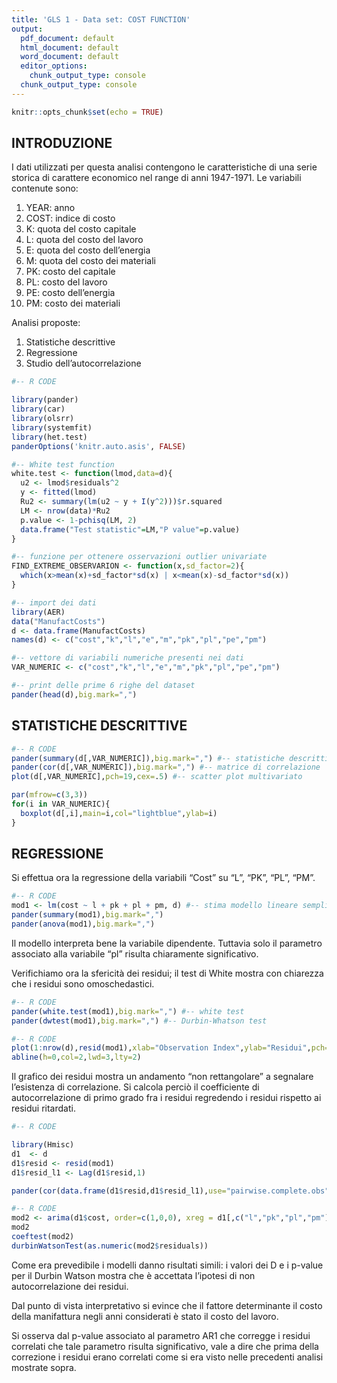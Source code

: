 ---
title: 'GLS 1 - Data set: COST FUNCTION'
output:
  pdf_document: default
  html_document: default
  word_document: default
  editor_options:
    chunk_output_type: console
  chunk_output_type: console
---

```{r setup, include=FALSE}
knitr::opts_chunk$set(echo = TRUE)
```

## INTRODUZIONE

I dati utilizzati per questa analisi contengono le caratteristiche di una serie storica di carattere economico nel range di anni 1947-1971. Le variabili contenute sono:


1. YEAR: anno
2. COST: indice di costo
3. K: quota del costo capitale
4. L: quota del costo del lavoro
5. E: quota del costo dell'energia
6. M: quota del costo dei materiali
7. PK: costo del capitale
8. PL: costo del lavoro
9. PE: costo dell'energia
10. PM: costo dei materiali

Analisi proposte:

1. Statistiche descrittive
2. Regressione
3. Studio dell'autocorrelazione

> >

```{r,eval=TRUE,echo=T,warning=FALSE,message=F,results="asis"}
#-- R CODE 

library(pander)
library(car)
library(olsrr)
library(systemfit)
library(het.test)
panderOptions('knitr.auto.asis', FALSE)

#-- White test function
white.test <- function(lmod,data=d){
  u2 <- lmod$residuals^2
  y <- fitted(lmod)
  Ru2 <- summary(lm(u2 ~ y + I(y^2)))$r.squared
  LM <- nrow(data)*Ru2
  p.value <- 1-pchisq(LM, 2)
  data.frame("Test statistic"=LM,"P value"=p.value)
}

#-- funzione per ottenere osservazioni outlier univariate
FIND_EXTREME_OBSERVARION <- function(x,sd_factor=2){
  which(x>mean(x)+sd_factor*sd(x) | x<mean(x)-sd_factor*sd(x))  
}

#-- import dei dati
library(AER)
data("ManufactCosts")
d <- data.frame(ManufactCosts)
names(d) <- c("cost","k","l","e","m","pk","pl","pe","pm")

#-- vettore di variabili numeriche presenti nei dati
VAR_NUMERIC <- c("cost","k","l","e","m","pk","pl","pe","pm")

#-- print delle prime 6 righe del dataset
pander(head(d),big.mark=",")
```


> >

## STATISTICHE DESCRITTIVE

> >

```{r,fig.width=6,echo=T,message=FALSE,results="asis"}
#-- R CODE
pander(summary(d[,VAR_NUMERIC]),big.mark=",") #-- statistiche descrittive
pander(cor(d[,VAR_NUMERIC]),big.mark=",") #-- matrice di correlazione
plot(d[,VAR_NUMERIC],pch=19,cex=.5) #-- scatter plot multivariato

par(mfrow=c(3,3))
for(i in VAR_NUMERIC){
  boxplot(d[,i],main=i,col="lightblue",ylab=i)
}

```


## REGRESSIONE

Si effettua ora la regressione della  variabili "Cost" su "L", "PK", "PL", "PM".

> >

```{r,fig.width=6,echo=T,message=FALSE,results="asis"}
#-- R CODE
mod1 <- lm(cost ~ l + pk + pl + pm, d) #-- stima modello lineare semplice
pander(summary(mod1),big.mark=",")
pander(anova(mod1),big.mark=",")
```

Il modello interpreta bene la variabile dipendente. Tuttavia solo il parametro associato alla variabile "pl" risulta chiaramente significativo.

Verifichiamo ora la sfericità dei residui; il test di White mostra con chiarezza che i residui sono omoschedastici.

> >

```{r,fig.width=6,echo=T,message=FALSE,results="asis"}
#-- R CODE
pander(white.test(mod1),big.mark=",") #-- white test
pander(dwtest(mod1),big.mark=",") #-- Durbin-Whatson test
```

> >

```{r,fig.width=6,echo=T,message=FALSE,results="asis",warning =FALSE}
#-- R CODE
plot(1:nrow(d),resid(mod1),xlab="Observation Index",ylab="Residui",pch=19)
abline(h=0,col=2,lwd=3,lty=2)
```

Il grafico dei residui mostra un andamento "non rettangolare" a segnalare l’esistenza di correlazione.
Si calcola perciò il coefficiente di autocorrelazione di primo grado  fra i residui regredendo i residui rispetto ai residui ritardati.

> >

```{r,fig.width=6,echo=T,message=FALSE,results="asis"}
#-- R CODE

library(Hmisc)
d1  <- d
d1$resid <- resid(mod1)
d1$resid_l1 <- Lag(d1$resid,1)

pander(cor(data.frame(d1$resid,d1$resid_l1),use="pairwise.complete.obs"))
```

> >

```{r,fig.width=6,echo=T,message=FALSE}
#-- R CODE
mod2 <- arima(d1$cost, order=c(1,0,0), xreg = d1[,c("l","pk","pl","pm")],method="ML") 
mod2
coeftest(mod2)
durbinWatsonTest(as.numeric(mod2$residuals))
```

Come era prevedibile i modelli danno risultati simili: i valori dei D e i p-value per il Durbin Watson mostra che è accettata l’ipotesi di non autocorrelazione dei residui.

Dal punto di vista interpretativo si evince che il fattore determinante il costo della manifattura negli anni considerati è stato il costo del lavoro. 

Si osserva dal p-value associato al parametro AR1 che corregge i residui correlati che tale parametro risulta significativo, vale a dire che prima della correzione i residui erano correlati come si era visto nelle precedenti analisi mostrate sopra.

